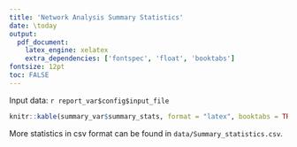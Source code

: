 ```yaml
---
title: 'Network Analysis Summary Statistics'
date: \today
output:
  pdf_document:
    latex_engine: xelatex
    extra_dependencies: ['fontspec', 'float', 'booktabs']
fontsize: 12pt
toc: FALSE
---
```


Input data: `r report_var$config$input_file`

```r
knitr::kable(summary_var$summary_stats, format = "latex", booktabs = TRUE, digits = 1)
```
More statistics in csv format can be found in `data/Summary_statistics.csv`.